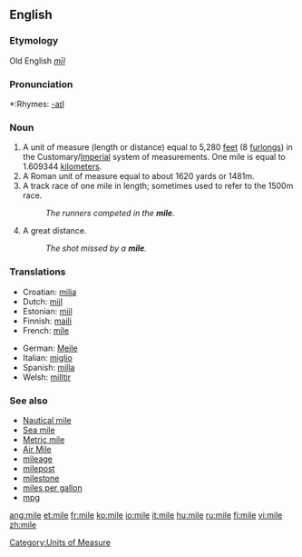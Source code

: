==English==
===Etymology===
Old English ''[[mīl]]''

===Pronunciation===
*:Rhymes: [[Rhymes:English:-aɪl|-aɪl]]

===Noun===
{{en-noun}}

# A unit of measure (length or distance) equal to 5,280 [[feet]] (8 [[furlong]]s) in the Customary/[[Imperial]] system of measurements. One mile is equal to 1.609344 [[kilometer]]s.
# A Roman unit of measure equal to about 1620 yards or 1481m.
# A track race of one mile in length; sometimes used to refer to the 1500m race.
#:''The runners competed in the '''mile'''.''
#  {{slang}} A great distance.
#:''The shot missed by a '''mile'''.''

===Translations===
{{top}}
*Croatian: [[milja]] {{f}}
*Dutch: [[mijl]] {{m}}
*Estonian: [[miil]]
*Finnish: [[maili]]
*French: [[mile]] {{m}}
{{mid}}
*German: [[Meile]] {{f}}
*Italian: [[miglio]] {{m}}
*Spanish: [[milla]] {{f}}
*Welsh: [[milltir]]
{{bottom}}

===See also===
*[[Nautical mile]]
*[[Sea mile]]
*[[Metric mile]]
*[[Air Mile]]
*[[mileage]]
*[[milepost]]
*[[milestone]]
*[[miles per gallon]]
*[[mpg]]

[[Category:Units of Measure]]

[[ang:mile]]
[[et:mile]]
[[fr:mile]]
[[ko:mile]]
[[io:mile]]
[[it:mile]]
[[hu:mile]]
[[ru:mile]]
[[fi:mile]]
[[vi:mile]]
[[zh:mile]]
